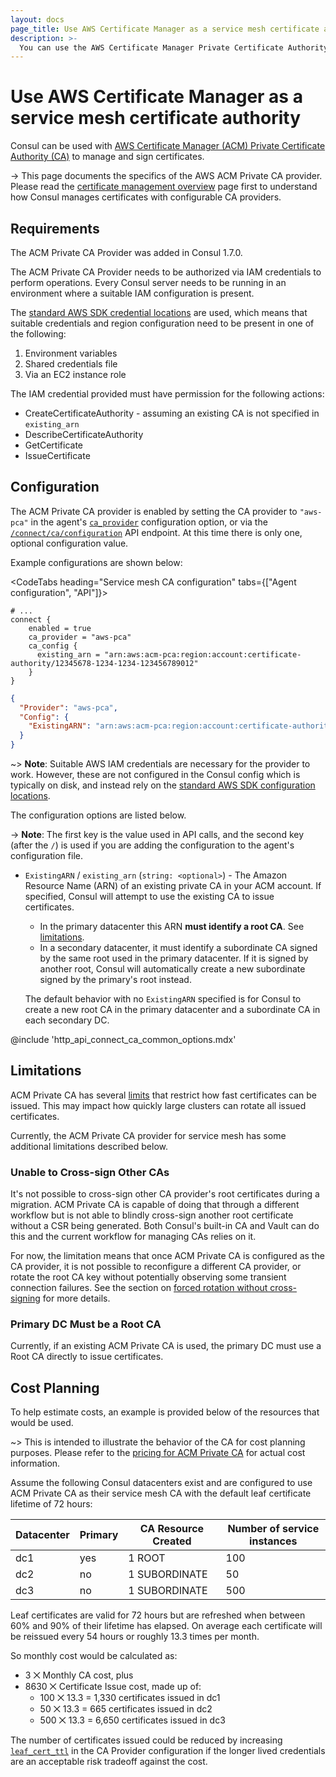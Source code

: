 ```yaml
---
layout: docs
page_title: Use AWS Certificate Manager as a service mesh certificate authority
description: >-
  You can use the AWS Certificate Manager Private Certificate Authority as the Consul service mesh's certificate authority to secure your service mesh. Learn how to configure the AWS ACM Private CA, its limitations in Consul, and cost planning considerations.
---
```


# Use AWS Certificate Manager as a service mesh certificate authority

Consul can be used with [AWS Certificate Manager (ACM) Private Certificate
Authority
(CA)](https://aws.amazon.com/certificate-manager/private-certificate-authority/)
to manage and sign certificates.

-> This page documents the specifics of the AWS ACM Private CA provider.
Please read the [certificate management overview](/consul/docs/connect/ca)
page first to understand how Consul manages certificates with configurable
CA providers.

## Requirements

The ACM Private CA Provider was added in Consul 1.7.0.

The ACM Private CA Provider needs to be authorized via IAM credentials to
perform operations. Every Consul server needs to be running in an environment
where a suitable IAM configuration is present.

The [standard AWS SDK credential
locations](https://docs.aws.amazon.com/sdk-for-go/v1/developer-guide/configuring-sdk.html#specifying-credentials)
are used, which means that suitable credentials and region configuration need to be present in one of the following:

1.  Environment variables
1.  Shared credentials file
1.  Via an EC2 instance role

The IAM credential provided must have permission for the following actions:

- CreateCertificateAuthority - assuming an existing CA is not specified in `existing_arn`
- DescribeCertificateAuthority
- GetCertificate
- IssueCertificate

## Configuration

The ACM Private CA provider is enabled by setting the CA provider to
`"aws-pca"` in the agent's [`ca_provider`] configuration option, or via the
[`/connect/ca/configuration`] API endpoint. At this time there is only one,
optional configuration value.

Example configurations are shown below:

<CodeTabs heading="Service mesh CA configuration" tabs={["Agent configuration", "API"]}>

<CodeBlockConfig filename="/etc/consul.d/config.hcl" highlight="4,6">

```hcl
# ...
connect {
    enabled = true
    ca_provider = "aws-pca"
    ca_config {
      existing_arn = "arn:aws:acm-pca:region:account:certificate-authority/12345678-1234-1234-123456789012"
    }
}
```

</CodeBlockConfig>

<CodeBlockConfig highlight="2,4">

```json
{
  "Provider": "aws-pca",
  "Config": {
    "ExistingARN": "arn:aws:acm-pca:region:account:certificate-authority/12345678-1234-1234-123456789012"
  }
}
```

</CodeBlockConfig>

</CodeTabs>

~> **Note**: Suitable AWS IAM credentials are necessary for the provider to
work. However, these are not configured in the Consul config which is typically
on disk, and instead rely on the [standard AWS SDK configuration
locations](https://docs.aws.amazon.com/sdk-for-go/v1/developer-guide/configuring-sdk.html#specifying-credentials).

The configuration options are listed below.

-> **Note**: The first key is the value used in API calls, and the second key
   (after the `/`) is used if you are adding the configuration to the agent's
   configuration file.

- `ExistingARN` / `existing_arn` (`string: <optional>`) - The Amazon Resource
  Name (ARN) of an existing private CA in your ACM account. If specified,
  Consul will attempt to use the existing CA to issue certificates.

  - In the primary datacenter this ARN **must identify a root CA**. See
    [limitations](#limitations).
  - In a secondary datacenter, it must identify a subordinate CA signed by
    the same root used in the primary datacenter. If it is signed by another
    root, Consul will automatically create a new subordinate signed by the
    primary's root instead.

  The default behavior with no `ExistingARN` specified is for Consul to
  create a new root CA in the primary datacenter and a subordinate CA in
  each secondary DC.

@include 'http_api_connect_ca_common_options.mdx'

## Limitations

ACM Private CA has several
[limits](https://docs.aws.amazon.com/acm-pca/latest/userguide/PcaLimits.html)
that restrict how fast certificates can be issued. This may impact how quickly
large clusters can rotate all issued certificates.

Currently, the ACM Private CA provider for service mesh has some additional
limitations described below.

### Unable to Cross-sign Other CAs

It's not possible to cross-sign other CA provider's root certificates during a
migration. ACM Private CA is capable of doing that through a different workflow
but is not able to blindly cross-sign another root certificate without a CSR
being generated. Both Consul's built-in CA and Vault can do this and the current
workflow for managing CAs relies on it.

For now, the limitation means that once ACM Private CA is configured as the CA
provider, it is not possible to reconfigure a different CA provider, or rotate
the root CA key without potentially observing some transient connection
failures. See the section on [forced rotation without
cross-signing](/consul/docs/connect/ca#forced-rotation-without-cross-signing) for
more details.

### Primary DC Must be a Root CA

Currently, if an existing ACM Private CA is used, the primary DC must use a Root
CA directly to issue certificates.

## Cost Planning

To help estimate costs, an example is provided below of the resources that would
be used.

~> This is intended to illustrate the behavior of the CA for cost planning
purposes. Please refer to the [pricing for ACM Private
CA](https://aws.amazon.com/certificate-manager/pricing/) for actual cost
information.

Assume the following Consul datacenters exist and are configured to use ACM
Private CA as their service mesh CA with the default leaf certificate lifetime of
72 hours:

| Datacenter | Primary | CA Resource Created | Number of service instances |
| ---------- | ------- | ------------------- | --------------------------- |
| dc1        | yes     | 1 ROOT              | 100                         |
| dc2        | no      | 1 SUBORDINATE       | 50                          |
| dc3        | no      | 1 SUBORDINATE       | 500                         |

Leaf certificates are valid for 72 hours but are refreshed when
between 60% and 90% of their lifetime has elapsed. On average each certificate
will be reissued every 54 hours or roughly 13.3 times per month.

So monthly cost would be calculated as:

- 3 ⨉ Monthly CA cost, plus
- 8630 ⨉ Certificate Issue cost, made up of:
  - 100 ⨉ 13.3 = 1,330 certificates issued in dc1
  - 50 ⨉ 13.3 = 665 certificates issued in dc2
  - 500 ⨉ 13.3 = 6,650 certificates issued in dc3

The number of certificates issued could be reduced by increasing
[`leaf_cert_ttl`](/consul/docs/reference/agent#ca_leaf_cert_ttl) in the CA Provider
configuration if the longer lived credentials are an acceptable risk tradeoff
against the cost.

<!-- Reference style links -->
[`ca_config`]: /consul/docs/reference/agent#connect_ca_config
[`ca_provider`]: /consul/docs/reference/agent#connect_ca_provider
[`/connect/ca/configuration`]: /consul/api-docs/connect/ca#update-ca-configuration
